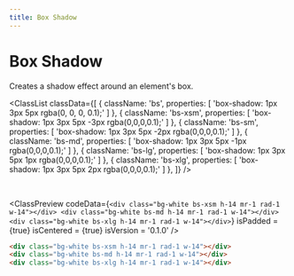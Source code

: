 ```yaml
---
title: Box Shadow
---
```



# Box Shadow

Creates a shadow effect around an element's box.

<ClassList
  classData={[
    {
      className: 'bs',
      properties: [
        'box-shadow: 1px 3px 5px rgba(0, 0, 0, 0.1);'
      ]
    },
    {
      className: 'bs-xsm',
      properties: [
        'box-shadow: 1px 3px 5px -3px rgba(0,0,0,0.1);'
      ]
    },
    {
      className: 'bs-sm',
      properties: [
        'box-shadow: 1px 3px 5px -2px rgba(0,0,0,0.1);'
      ]
    },
    {
      className: 'bs-md',
      properties: [
        'box-shadow: 1px 3px 5px -1px rgba(0,0,0,0.1);'
      ]
    },
    {
      className: 'bs-lg',
      properties: [
        'box-shadow: 1px 3px 5px 1px rgba(0,0,0,0.1);'
      ]
    },
    {
      className: 'bs-xlg',
      properties: [
        'box-shadow: 1px 3px 5px 2px rgba(0,0,0,0.1);'
      ]
    },
  ]}
/>

<br />

<ClassPreview
  codeData={`
    <div class="bg-white bs-xsm h-14 mr-1 rad-1 w-14"></div>
    <div class="bg-white bs-md h-14 mr-1 rad-1 w-14"></div>
    <div class="bg-white bs-xlg h-14 mr-1 rad-1 w-14"></div>
  `}
  isPadded = {true}
  isCentered = {true}
  isVersion = '0.1.0'
/>

```html
<div class="bg-white bs-xsm h-14 mr-1 rad-1 w-14"></div>
<div class="bg-white bs-md h-14 mr-1 rad-1 w-14"></div>
<div class="bg-white bs-xlg h-14 mr-1 rad-1 w-14"></div>
```